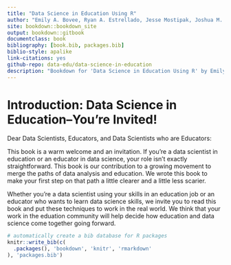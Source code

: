 ```yaml
--- 
title: "Data Science in Education Using R"
author: "Emily A. Bovee, Ryan A. Estrellado, Jesse Mostipak, Joshua M. Rosenberg, and Isabella C. Velásquez"
site: bookdown::bookdown_site
output: bookdown::gitbook
documentclass: book
bibliography: [book.bib, packages.bib]
biblio-style: apalike
link-citations: yes
github-repo: data-edu/data-science-in-education
description: "Bookdown for 'Data Science in Education Using R' by Emily A. Bovee, Ryan A. Estrellado, Jesse Mostipak, Joshua M. Rosenberg, and Isabella C. Velásquez to be published by Routledge in 2020"
---
```


# Introduction: Data Science in Education--You're Invited!

Dear Data Scientists, Educators, and Data Scientists who are Educators: 

This book is a warm welcome and an invitation. If you're a data scientist in education or an educator in data science, your role isn't exactly straightforward. This book is our contribution to a growing movement to merge the paths of data analysis and education. We wrote this book to make your first step on that path a little clearer and a little less scarier. 

Whether you're a data scientist using your skills in an education job or an educator who wants to learn data science skills, we invite you to read this book and put these techniques to work in the real world. We think that your work in the eduation community will help decide how education and data science come together going forward. 

```r
# automatically create a bib database for R packages
knitr::write_bib(c(
  .packages(), 'bookdown', 'knitr', 'rmarkdown'
), 'packages.bib')
```
